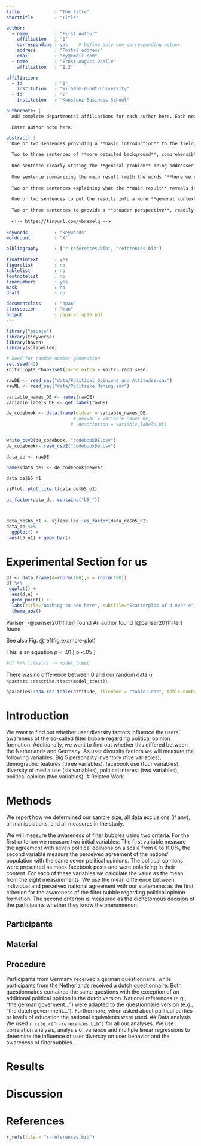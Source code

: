 ```yaml
---
title             : "The title"
shorttitle        : "Title"

author: 
  - name          : "First Author"
    affiliation   : "1"
    corresponding : yes    # Define only one corresponding author
    address       : "Postal address"
    email         : "my@email.com"
  - name          : "Ernst-August Doelle"
    affiliation   : "1,2"

affiliation:
  - id            : "1"
    institution   : "Wilhelm-Wundt-University"
  - id            : "2"
    institution   : "Konstanz Business School"

authornote: |
  Add complete departmental affiliations for each author here. Each new line herein must be indented, like this line.

  Enter author note here.

abstract: |
  One or two sentences providing a **basic introduction** to the field,  comprehensible to a scientist in any discipline.
  
  Two to three sentences of **more detailed background**, comprehensible  to scientists in related disciplines.
  
  One sentence clearly stating the **general problem** being addressed by  this particular study.
  
  One sentence summarizing the main result (with the words "**here we show**" or their equivalent).
  
  Two or three sentences explaining what the **main result** reveals in direct comparison to what was thought to be the case previously, or how the  main result adds to previous knowledge.
  
  One or two sentences to put the results into a more **general context**.
  
  Two or three sentences to provide a **broader perspective**, readily comprehensible to a scientist in any discipline.
  
  <!-- https://tinyurl.com/ybremelq -->
  
keywords          : "keywords"
wordcount         : "X"

bibliography      : ["r-references.bib", "references.bib"]

floatsintext      : yes
figurelist        : no
tablelist         : no
footnotelist      : no
linenumbers       : yes
mask              : no
draft             : no

documentclass     : "apa6"
classoption       : "man"
output            : papaja::apa6_pdf
---
```


```r
library("papaja")
library(tidyverse)
library(haven)
library(sjlabelled)

```

```r
# Seed for random number generation
set.seed(42)
knitr::opts_chunk$set(cache.extra = knitr::rand_seed)
```


```r

rawDE <- read_sav("data/Political Opinions and Attitudes.sav")
rawNL <- read_sav("data/Politieke Mening.sav")

variable_names_DE <- names(rawDE) 
variable_labels_DE <- get_label(rawDE)

de_codebook <- data.frame(oldvar = variable_names_DE,
                         # newvar = variable_names_DE,
                        #  description = variable_labels_DE)


write_csv2(de_codebook, "codebookDE.csv")
de_codebook<- read_csv2("codebookDe.csv")

data_de <- rawDE 

names(data_de) <- de_codebook$newvar

data_de$b5_n1

sjPlot::plot_likert(data_de$b5_o1)

as_factor(data_de, contains("b5_"))



data_de$b5_n1 <- sjlabelled::as_factor(data_de$b5_n2)
data_de %>% 
  ggplot() +
 aes(b5_n1) + geom_bar()

```


# Experimental Section for us


```r
df <- data.frame(d=rnorm(100),e = rnorm(100))
df %>% 
 ggplot() +
  aes(d,e) +
  geom_point() +
  labs(title="Nothing to see here", subtitle="Scatterplot of d over e", x="Variable d", y="Variable E")+
  theme_apa()
```
Pariser [-@pariser2011filter] found
An author found [@pariser2011filter] found

See also Fig.\ \@ref(fig:example-plot)



This is an equation $p<.01$
\[ p <.05
\]


```r
#df %>% t.test() -> model_ttest
```

There was no difference between 0 and our random data (`r apastats::describe.ttest(model_ttest)`).



```r
apaTables::apa.cor.table(attitude, filename = "table1.doc", table.number = 1)
```
















# Introduction


We want to find out whether user diversity factors influence the users' awareness of the so-called filter bubble regarding political opinion formation. Additionally, we want to find out whether this differed between the Netherlands and Germany. As user diversity factors we will measure the following variables: Big 5 personality inventory (five variables), demographic features (three variables), facebook use (four variables), diversity of media use (six variables), political interest (two variables), political opinion (two variables).
# Related Work

# Methods
We report how we determined our sample size, all data exclusions (if any), all manipulations, and all measures in the study. <!-- 21-word solution (Simmons, Nelson & Simonsohn, 2012; retrieved from http://ssrn.com/abstract=2160588) -->


We will measure the awareness of filter bubbles using two criteria. For the first criterion we measure two initial variables: The first variable measure the agreement with seven political opinions on a scale from 0 to 100%, the second variable measure the perceived agreement of the nations‘ population with the same seven political opinions. The political opinions were presented as mock facebook posts and were polarizing in their content. For each of these variables we calculate the value as the mean from the eight measurements.  We use the mean difference between individual and perceived national agreement with our statements as the first criterion for the awareness of the filter bubble regarding political opinion formation. The second criterion is measured as the dichotomous decision of the participants whether they know the phenomenon. 






## Participants

## Material

## Procedure
Participants from Germany received a german questionnaire, while participants from the Netherlands received a dutch questionnaire. Both questionnaires contained the same questions with the exception of an additional political opinion in the dutch version. National references (e.g., "the german goverment...") were adapted to the questionnaire version (e.g., "the dutch government..."). Furthermore, when asked about political parties or levels of education the national equivalents were used. 
## Data analysis
We used `r cite_r("r-references.bib")` for all our analyses.
We use correlation analysis, analysis of variance and multiple linear regressions to determine the influence of user diversity on user behavior and the awareness of filterbubbles.

# Results

# Discussion


\newpage

# References
```r
r_refs(file = "r-references.bib")
```

\begingroup
\setlength{\parindent}{-0.5in}
\setlength{\leftskip}{0.5in}

<div id = "refs"></div>
\endgroup
